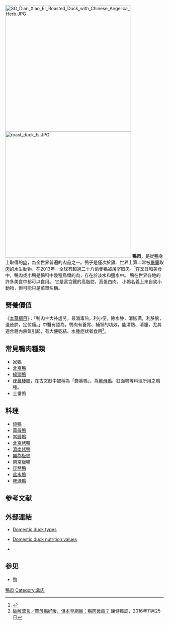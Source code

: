 {{expand|time=2010-10-01T03:43:06+00:00}}
[[File:SG_Dian_Xiao_Er_Roasted_Duck_with_Chinese_Angelica_Herb.JPG|400px]]
[[File:roast_duck_fs.JPG|400px]]
{{营养值
| name           = 鴨肉
| note           = Not including 35% bones.
| kJ             = 337
| water          = 63.93 g
| protein        = 24.68 g
| fat            = 12.56 g
| carbs          = 0.00 g
| iron_mg        = 1.16
| sodium_mg      = 67
| pantothenic_mg = 0.667
| vitA_ug        = 44
| satfat         = 3.500 g
| monofat        = 4.930 g
| polyfat        = 2.740 g
<!-- amino acids -->
| tryptophan=0.276 g
| threonine=1.020 g
| isoleucine=1.233 g
| leucine=1.797 g
| lysine=2.011 g
| methionine=0.657 g
| cystine=0.329 g
| phenylalanine=0.959 g
| tyrosine=0.796 g
| valine=1.199 g
| arginine=1.545 g
| histidine=0.726 g
| alanine=1.436 g
| aspartic acid=2.200 g
| glutamic acid=3.610 g
| glycine=1.583 g
| proline=1.190 g
| serine=0.870 g
| source_usda    = 1
| right          = 1
}}
'''鴨肉'''，是從[[鴨|鴨]]身上取得的[[肉|肉]]，為全世界普遍的肉品之一。鴨子是僅次於雞、世界上第二常被[[屠宰|屠宰]]取[[肉|肉]]的水生動物，在2013年，全球有超過二十八億隻鴨被屠宰取肉。<ref>{{Cite web|url=http://www.fao.org/faostat/en/#data/QL|title=FAOSTAT|website=www.fao.org|access-date=2019-10-25|archive-url=https://web.archive.org/web/20170511194947/http://www.fao.org/faostat/en/#data/QL|archive-date=2017-05-11|dead-url=no}}</ref>在烹飪和美食中，鴨肉或小鴨是鴨科中幾種鳥類的肉，存在於淡水和鹽水中。 鴨在世界各地的許多美食中都可以食用。 它是富含鐵的高脂肪，高蛋白肉。 小鴨名義上來自幼小動物，但可能只是菜單名稱。

== 營養價值 ==
《[[本草綱目|本草綱目]]》：「鸭肉主大补虚劳，最消毒热，利小便，除水肿，消胀满，利脏腑，退疮肿，定惊痫。」中醫有認為，鴨肉有養胃、補腎的功效，能清熱、消腫，尤其適合體內熱氣引起，有大便乾結、水腫症狀者食用<ref>[https://www.commonhealth.com.tw/article/article.action?nid=73498 破解流言／薑母鴨好暖，但本草綱目：鴨肉微毒？] 康健雜誌，2016年11月25日</ref>。

== 常見鴨肉種類 ==
*[[家鴨|家鴨]]
*[[北京鴨|北京鴨]]
*[[綠頭鴨|綠頭鴨]]
*[[疣鼻棲鴨|疣鼻棲鴨]]，在古文獻中被稱為「麝番鴨」，為[[薑母鴨|薑母鴨]]、紅面鴨等料理所用之鴨種。
*土番鴨

== 料理 ==
*[[燒鴨|燒鴨]]
*[[薑母鴨|薑母鴨]]
*[[當歸鴨|當歸鴨]]
*[[北京烤鴨|北京烤鴨]]
*[[濟南烤鴨|濟南烤鴨]]
*[[無為板鴨|無為板鴨]]
*[[南京板鴨|南京板鴨]]
*[[琵琶鴨|琵琶鴨]]
*[[盐水鴨|盐水鴨]]
*[[啤酒鴨|啤酒鴨]]

== 参考文献 ==
<div class="references-small">
<references></references>
</div>

== 外部連結 ==
{{Cookbook|Duck}}
{{Commons category|Duck meat}}
* {{en}}[https://web.archive.org/web/20131015173440/http://www.duckhealth.com/dmstduck.html Domestic duck types]
* {{en}}[http://www.nutritiondata.com/facts/poultry-products/778/2 Domestic duck nutrition values] {{Wayback|url=http://www.nutritiondata.com/facts/poultry-products/778/2 |date=20100410153558 }}
* {{GoogleBooks|"鴨肉"}}

== 参见 ==
* [[鸭|鸭]]

{{肉類食物}}
[[Category:鴨肉|]]
[[Category:禽肉|Category:禽肉]]